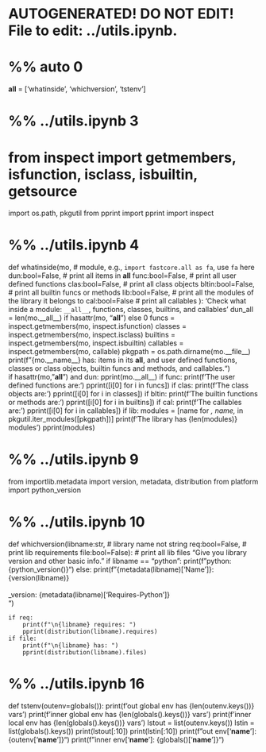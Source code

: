 # AUTOGENERATED! DO NOT EDIT! File to edit: ../utils.ipynb.

# %% auto 0
__all__ = ['whatinside', 'whichversion', 'tstenv']

# %% ../utils.ipynb 3
# from inspect import getmembers, isfunction, isclass, isbuiltin, getsource
import os.path, pkgutil
from pprint import pprint
import inspect


# %% ../utils.ipynb 4
def whatinside(mo, # module, e.g., `import fastcore.all as fa`, use `fa` here
               dun:bool=False, # print all items in __all__
               func:bool=False, # print all user defined functions
               clas:bool=False, # print all class objects
               bltin:bool=False, # print all builtin funcs or methods
               lib:bool=False, # print all the modules of the library it belongs to
               cal:bool=False # print all callables
             ): 
    'Check what inside a module: `__all__`, functions, classes, builtins, and callables'
    dun_all = len(mo.__all__) if hasattr(mo, "__all__") else 0
    funcs = inspect.getmembers(mo, inspect.isfunction)
    classes = inspect.getmembers(mo, inspect.isclass)
    builtins = inspect.getmembers(mo, inspect.isbuiltin)
    callables = inspect.getmembers(mo, callable)
    pkgpath = os.path.dirname(mo.__file__)
    print(f"{mo.__name__} has: \n{dun_all} items in its __all__, and \n{len(funcs)} user defined functions, \n{len(classes)} classes or class objects, \n{len(builtins)} builtin funcs and methods, and\n{len(callables)} callables.\n")  
    if hasattr(mo, "__all__") and dun: pprint(mo.__all__)
    if func: 
        print(f'The user defined functions are:')
        pprint([i[0] for i in funcs])
    if clas: 
        print(f'The class objects are:')
        pprint([i[0] for i in classes])
    if bltin: 
        print(f'The builtin functions or methods are:')
        pprint([i[0] for i in builtins])
    if cal: 
        print(f'The callables are: ')
        pprint([i[0] for i in callables])
    if lib: 
        modules = [name for _, name, _ in pkgutil.iter_modules([pkgpath])]
        print(f'The library has {len(modules)} modules')
        pprint(modules)

# %% ../utils.ipynb 9
from importlib.metadata import version, metadata, distribution
from platform import python_version 

# %% ../utils.ipynb 10
def whichversion(libname:str, # library name not string
                req:bool=False, # print lib requirements 
                file:bool=False): # print all lib files
    "Give you library version and other basic info."
    if libname == "python":
        print(f"python: {python_version()}")
    else: 
        print(f"{metadata(libname)['Name']}: {version(libname)} \n{metadata(libname)['Summary']}\
    \n{metadata(libname)['Author']} \n{metadata(libname)['Home-page']} \
    \npython_version: {metadata(libname)['Requires-Python']} \
    \n{distribution(libname).locate_file(libname)}")

    if req: 
        print(f"\n{libname} requires: ")
        pprint(distribution(libname).requires)
    if file: 
        print(f"\n{libname} has: ")
        pprint(distribution(libname).files)
    

# %% ../utils.ipynb 16
def tstenv(outenv=globals()):
    print(f'out global env has {len(outenv.keys())} vars')
    print(f'inner global env has {len(globals().keys())} vars')
    print(f'inner local env has {len(globals().keys())} vars')
    lstout = list(outenv.keys())
    lstin = list(globals().keys())
    print(lstout[:10])
    print(lstin[:10])
    print(f"out env['__name__']: {outenv['__name__']}")
    print(f"inner env['__name__']: {globals()['__name__']}")
